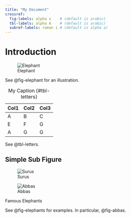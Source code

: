 ```yaml
---
title: "My Document"
crossref:
  fig-labels: alpha x    # (default is arabic)
  tbl-labels: alpha A    # (default is arabic)
  subref-labels: roman i # (default is alpha a)
---
```


# Introduction

![Elephant](img/painter.jpg){#fig-elephant}

See @fig-elephant for an illustration.


| Col1 | Col2 | Col3 |
|------|------|------|
| A    | B    | C    |
| E    | F    | G    |
| A    | G    | G    |

: My Caption {#tbl-letters}

See @tbl-letters.


## Simple Sub Figure

::: {#fig-elephants layout.ncol="2"}
![Surus](img/surus.jpg){#fig-surus}

![Abbas](img/abbas.jpg){#fig-abbas}

Famous Elephants
:::

See @fig-elephants for examples. In particular, @fig-abbas.